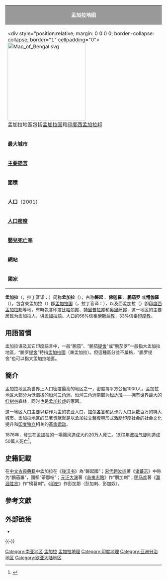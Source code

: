 {{noteTA
|G1=地名
|1=zh-hans:达卡; zh-hant:達卡
}}
{{otheruses|subject=地區|other=國家|孟加拉国}}
{{Coord|24|00|N|88|00|E|region:IN_type:adm1st|display=title}}
{| class="toccolours" border="1" cellpadding="2" cellspacing="2" style="float: right; margin: 0 0 1em 1em; width: 290px; border-collapse: collapse; font-size: 95%;"
|-
| colspan="2" style="margin-left: inherit; background:#999999; color:#ffffff;text-align:center; font-size: medium;" |'''孟加拉地图'''
|- align="center"
| colspan="2" | <div style="position:relative; margin: 0 0 0 0; border-collapse: collapse; border="1" cellpadding="0">
[[File:Map_of_Bengal.svg|250px]]<br />孟加拉地區包括[[孟加拉国|孟加拉国]]和[[印度|印度]][[西孟加拉邦|西孟加拉邦]]</div>
|- style="vertical-align: top;"
| '''最大城市'''
| [[達卡|達卡]]<br /> {{Coord|23.42|N|90.22|E|type:city_region:BD|name=Dhaka}} <br /> [[加爾各答|加爾各答]]<br />
{{Coord|23.34|N|88.22|E|type:city_region:IN-WB|name=Kolkata}}<br /> [[吉大港|吉大港]]<br /> {{Coord|22.22|N|91.48|E|type:city_region:BD|name=Chittagong}} <br /> [[庫爾納|庫爾納]]<br /> {{Coord|22.48|N|89.33|E|type:city_region:BD|name=Khulna}} <br /> [[錫爾赫特|錫爾赫特]]
|- style="vertical-align: top;"
| '''[[官方語言|主要語言]]'''
| [[孟加拉語|孟加拉語]]
|- style="vertical-align: top;"
| '''面積'''
| 232,752 km² 
|- style="vertical-align: top;"
| style="white-space: nowrap;" | '''人口'''（2001）
| 245,598,679<ref name=censuswb>{{cite web
 |url         = http://www.censusindia.gov.in/
 |title       = Provisional Population Totals: West Bengal
 |accessdate  = 2006-08-26
 |work        = Census of India, 2001
 |publisher   = Office of the Registrar General & Census Commissioner, India
 |deadurl     = yes
 |archiveurl  = https://www.webcitation.org/5XlqpiwgC?url=http://www.censusindia.gov.in/
 |archivedate = 2008-05-12
}}</ref><ref name="WorldBank">[[World_Bank_Group|World Bank]] Development Indicators Database, 2006.</ref>
|- style="vertical-align: top;"
| style="white-space: nowrap;" | '''[[人口密度|人口密度]]'''
| 951.3/km²<ref name=censuswb/><ref name=WorldBank/>
|- style="vertical-align: top;"
| style="white-space: nowrap;" | '''[[嬰兒死亡率|嬰兒死亡率]]'''
| 55.91 per 1000 live births<ref>{{cite web | last =  | first =  | authorlink =  | coauthors =  | year = 2001 | url = http://www.undp.org.in/programme/undpini/factsheet/westbengal.pdf | title = West Bengal - Human development fact sheet | work =  | publisher = United Nations Development Programme | accessdate = 2007-03-01 | archiveurl = https://web.archive.org/web/20050428062501/http://www.undp.org.in/programme/undpini/factsheet/westbengal.pdf | archivedate = 2005-04-28 | dead-url = no }}</ref><ref>{{cite web | last =  | first =  | authorlink =  | coauthors =  | year = 2001 | url = https://www.cia.gov/library/publications/the-world-factbook/geos/bg.html | title = The World Factbook - Bangladesh | work =  | publisher = [[CIA_World_Factbook|CIA World Factbook]] | accessdate = 2007-03-01 | archive-date = 2017-12-29 | archive-url = https://web.archive.org/web/20171229202056/https://www.cia.gov/library/publications/the-world-factbook/geos/bg.html | dead-url = no }}</ref>
|- style="vertical-align: top;"
| '''網站'''
| [http://www.bangladesh.gov.bd/ bangladesh.gov.bd]{{Wayback|url=http://www.bangladesh.gov.bd/ |date=20060227151934 }} and [http://www.wbgov.com wbgov.com]{{Wayback|url=http://www.wbgov.com/ |date=20030424103314 }}
|- style="vertical-align: top;"
| '''國家'''
| {{BAN}}<br>{{IND}}
|}
'''孟加拉'''（{{lang-bn|বঙ্গদেশ|Vaṅgadēśa}}，拉丁音译：{{transl|bn|Bônggôdeś}}）简称'''孟加拉'''（{{lang-bn|বাঙ্গালাঃ|Vāṅgālāḥ}}），古称'''磐起'''<!--《後汉书》譯-->、'''佛迦羅'''<!--梁僧釋寶唱《翻梵語》譯-->、'''鹏茄罗'''<!--[[宋代|宋代]][[趙汝适|趙汝适]]著《[[诸蕃志|诸蕃志]]》譯-->或'''懵伽羅'''<!--倭僧慧晃《枳橘易土集》譯-->（{{lang-bn|বঙ্গ|Vaṅga}}），包含東孟加拉（{{lang-bn|পূর্ব বাংলা|pūrva Vāṁlā}}）卽[[孟加拉国|孟加拉国]]（{{lang-bn|বাংলাদেশ|Vāṁlādēśa}}，拉丁音译：{{transl|bn|Bangladeś}}），以及西孟加拉（{{lang-bn|পশ্চিমবঙ্গ|Paścimavaṅga}}）卽[[印度|印度]][[西孟加拉邦|西孟加拉邦]]等地，有時包含印度[[比哈尔邦|比哈尔邦]]、[[特里普拉邦|特里普拉邦]]和[[奥里萨邦|奥里萨邦]]，这一地区的主要居民为孟加拉人，讲[[孟加拉語|孟加拉語]]。人口的66%信奉[[伊斯兰教|伊斯兰教]]，33%信奉[[印度教|印度教]]。

==用語習慣==
孟加拉语及其它印度語言中，一般“鹏茄”、“鹏茄[[提舍|提舍]]”或“鹏茄罗”一般指大孟加拉地區，“鹏罗[[提舍|提舍]]”特指[[孟加拉國|孟加拉國]]（東孟加拉）。但這種區分並不嚴格，“鹏罗提舍”也可以指大孟加拉地區。

== 簡介 ==
孟加拉地区為世界上人口密度最高的地区之一，密度每平方公里1000人。孟加拉地区大部分为低海拔的[[恒河三角洲|恒河三角洲]]，恒河三角洲南部为[[松达班|松达班]]——拥有世界最大的[[红树林|红树林]]森林，同时也是[[孟加拉虎|孟加拉虎]]的家園。

这一地区人口主要以耕作为主的农业人口，[[加尔各答|加尔各答]]和[[达卡|达卡]]为人口达数百万的特大城市。孟加拉地区的显著贡献就是以孟加拉文藝復興形式激励印度社会的社会文化提升和[[印度独立运动|印度独立]]相关的[[印度独立革命运动|革命运动]]。

1876年，發生在孟加拉的一場飓风造成大约20万人死亡。[[1970年波拉气旋|1970年波拉气旋]]則造成50萬人死亡<ref>{{cite web |last1=Chowdhury |first1=Masud Hasan |title=Cyclone |url=http://en.banglapedia.org/index.php?title=Cyclone |website=[[Banglapedia|Banglapedia]] | publisher=[[Asiatic_Society_of_Bangladesh|Asiatic Society of Bangladesh]] | access-date=6 August 2015 |archive-url=https://web.archive.org/web/20160119131247/http://en.banglapedia.org/index.php?title=Cyclone |archive-date=19 January 2016 |url-status=live}}</ref>。

== 史籍記載 ==
在[[中文古典典籍|中文古典典籍]]中孟加拉在《[[後汉书|後汉书]]》為“磐起國”；[[宋代|宋代]][[趙汝适|趙汝适]]著《[[诸蕃志|诸蕃志]]》中称为“鵬茄羅”，國都“茶那咭”；[[元朝|元]][[汪大渊|汪大渊]]著《[[岛夷志略|岛夷志略]]》作“朋加剌”；[[明朝|明]][[马欢|马欢]]著《[[瀛涯胜览|瀛涯胜览]]》作“榜葛剌”。《[[明史|明史]]》作彭加那（彭加剌、彭加奴）。

== 參考文獻 ==
{{Reflist|30em}}

== 外部链接 ==
* {{Commons category-inline|Bengal}}

{{-}}
{{Geographic Location
|西北 = {{IND}}
|北 = {{IND}}
|東北 = {{IND}}
|西 = {{IND}}
|中央 = [[孟加拉|孟加拉]] (包括{{BAN}}和{{IND}}[[西孟加拉邦|西孟加拉邦]])
|東 = {{IND}}
|西南 = {{IND}}
|南 = ''[[孟加拉灣|孟加拉灣]]''
|東南 = {{MYA}}
}}

[[Category:南亚地区|Category:南亚地区]]
[[Category:孟加拉|]]
[[Category:孟加拉地理|]]
[[Category:印度地理|Category:印度地理]]
[[Category:亚洲分治地区|Category:亚洲分治地区]]
[[Category:欧亚大陆地区|Category:欧亚大陆地区]]